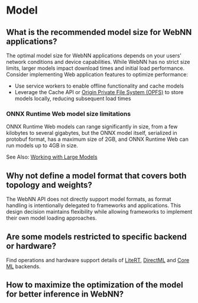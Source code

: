 
# Model

## What is the recommended model size for WebNN applications?

The optimal model size for WebNN applications depends on your users' network conditions and device capabilities. While WebNN has no strict size limits, larger models impact download times and initial load performance.
Consider implementing Web application features to optimize performance:

- Use service workers to enable offline functionality and cache models
- Leverage the Cache API or [Origin Private File System (OPFS)](https://web.dev/articles/origin-private-file-system) to store models locally, reducing subsequent load times

### ONNX Runtime Web model size limitations

ONNX Runtime Web models can range significantly in size, from a few kilobytes to several gigabytes, but the ONNX model itself, serialized in protobuf format, has a maximum size of 2GB, and ONNX Runtime Web can run models up to 4GB in size. 

See Also: [Working with Large Models](https://onnxruntime.ai/docs/tutorials/web/large-models.html)

##  Why not define a model format that covers both topology and weights?

The WebNN API does not directly support model formats, as format handling is intentionally delegated to frameworks and applications. This design decision maintains flexibility while allowing frameworks to implement their own model loading approaches.

## Are some models restricted to specific backend or hardware?

Find operations and hardware support details of [LiteRT](../api-reference/browser-compatibility/litert), [DirectML](../api-reference/browser-compatibility/directml) and [Core ML](../api-reference/browser-compatibility/coreml) backends.

## How to maximize the optimization of the model for better inference in WebNN?